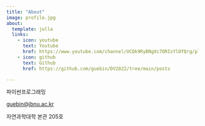 ```yaml
---
title: "About"
image: profile.jpg
about:
  template: jolla
  links:
    - icon: youtube
      text: Youtube
      href: https://www.youtube.com/channel/UCQk9RyBNgXc7ORIsYlOfQrg/playlists?view=50&sort=dd&shelf_id=2
    - icon: github
      text: Github
      href: https://github.com/guebin/DV2022/tree/main/posts

---
```


파이썬프로그래밍

<guebin@jbnu.ac.kr>

자연과학대학 본관 205호